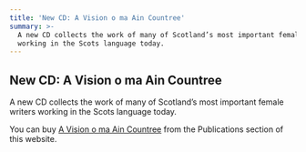 ```yaml
---
title: 'New CD: A Vision o ma Ain Countree'
summary: >-
  A new CD collects the work of many of Scotland’s most important female writers
  working in the Scots language today.
---
```


## New CD: A Vision o ma Ain Countree

A new CD collects the work of many of Scotland’s most important female writers
working in the Scots language today.

You can buy [A Vision o ma Ain Countree](/sco/furthsettins/scotsoun/820) from
the Publications section of this website.
